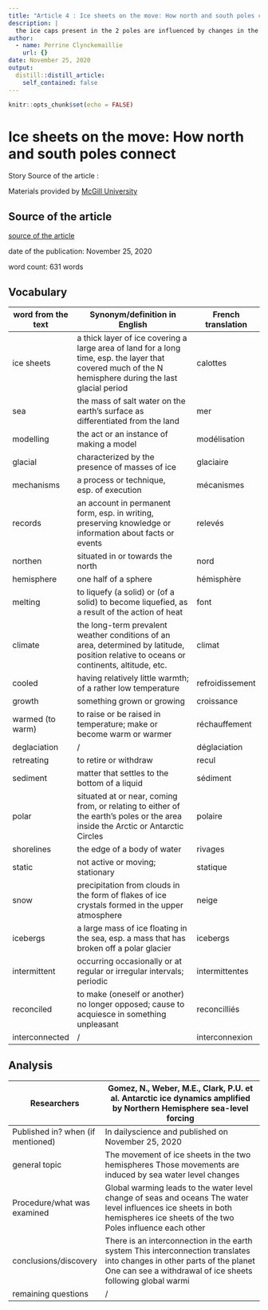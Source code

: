 ```yaml
---
title: "Article 4 : Ice sheets on the move: How north and south poles connect"
description: | 
  the ice caps present in the 2 poles are influenced by changes in the sea level. this influence therefore helps to regulate the climate on earth, but global warming plays a role in this regulation, leading to the melting of the ice caps and therefore the rise in water levels. 
author:
  - name: Perrine Clynckemaillie
    url: {}
date: November 25, 2020
output:
  distill::distill_article:
    self_contained: false 
---
```


```r
knitr::opts_chunk$set(echo = FALSE)
```

# Ice sheets on the move: How north and south poles connect

Story Source of the article : 
  
Materials provided by [McGill University](https://www.mcgill.ca/)

## Source of the article
[source of the article](https://www.sciencedaily.com/releases/2020/11/201125114416.htm)
  
date of the publication: November 25, 2020
  
word count: 631 words  

## Vocabulary

| word from the text | Synonym/definition in English                                                                                                                            | French translation |
|--------------------|----------------------------------------------------------------------------------------------------------------------------------------------------------|--------------------|
| ice sheets         | a thick layer of ice covering a large area of land for a long time,  esp. the layer that covered much of the N hemisphere during the last glacial period | calottes           |
| sea                | the mass of salt water on the earth's  surface as differentiated from the land                                                                           | mer                |
| modelling          | the act or an instance of making a model                                                                                                                 | modélisation       |
| glacial            | characterized by the presence of masses of ice                                                                                                           | glaciaire          |
| mechanisms         | a process or technique, esp. of execution                                                                                                                | mécanismes         |
| records            | an account in permanent form, esp. in writing,  preserving knowledge or information about facts or events                                                | relevés            |
| northen            | situated in or towards the north                                                                                                                         | nord               |
| hemisphere         | one half of a sphere                                                                                                                                     | hémisphère         |
| melting            | to liquefy (a solid) or (of a solid) to become liquefied,  as a result of the action of heat                                                             | font               |
| climate            | the long-term prevalent weather conditions of an area,  determined by latitude, position relative to oceans or continents, altitude, etc.                | climat             |
| cooled             | having relatively little warmth; of a rather low temperature                                                                                             | refroidissement    |
| growth             | something grown or growing                                                                                                                               | croissance         |
| warmed (to warm)   | to raise or be raised in temperature; make or become warm or warmer                                                                                      | réchauffement      |
| deglaciation       | /                                                                                                                                                        | déglaciation       |
| retreating         | to retire or withdraw                                                                                                                                    | recul              |
| sediment           | matter that settles to the bottom of a liquid                                                                                                            | sédiment           |
| polar              | situated at or near, coming from, or relating to either of  the earth's poles or the area inside the Arctic or Antarctic Circles                         | polaire            |
| shorelines         | the edge of a body of water                                                                                                                              | rivages            |
| static             | not active or moving; stationary                                                                                                                         | statique           |
| snow               | precipitation from clouds in the form of flakes of  ice crystals formed in the upper atmosphere                                                          | neige              |
| icebergs           | a large mass of ice floating in the sea, esp. a mass that  has broken off a polar glacier                                                                | icebergs           |
| intermittent       | occurring occasionally or at regular or irregular intervals; periodic                                                                                    | intermittentes     |
| reconciled         | to make (oneself or another) no longer opposed;  cause to acquiesce in something unpleasant                                                              | reconcilliés       |
| interconnected     | /                                                                                                                                                        | interconnexion     |

## Analysis

|  Researchers                        | Gomez, N., Weber, M.E., Clark, P.U. et al. Antarctic ice dynamics amplified by Northern Hemisphere sea-level forcing                                                                                                |
|-------------------------------------|---------------------------------------------------------------------------------------------------------------------------------------------------------------------------------------------------------------------|
| Published in? when (if mentioned)   | In dailyscience  and published on November 25, 2020                                                                                                                                                                 |
| general topic                       | The movement of ice sheets in the two hemispheres                  Those movements are induced by sea water level changes                                                                                           |
| Procedure/what was examined         | Global warming leads to the water level change of seas and oceans         The water level influences ice sheets in both hemispheres                ice sheets of the two Poles influence each other                 |
| conclusions/discovery               | There is an interconnection in the earth system         This interconnection translates into changes in other parts of the planet  One can see a withdrawal of ice sheets following global warmi                    |
| remaining questions                 | /                                                                                                                                                                                                                   |
